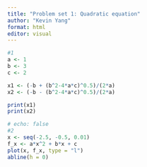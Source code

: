```yaml
---
title: "Problem set 1: Quadratic equation"
author: "Kevin Yang"
format: html
editor: visual
---
```


```r
#1
a <- 1
b <- 3
c <- 2

x1 <- (-b + (b^2-4*a*c)^0.5)/(2*a)
x2 <- (-b - (b^2-4*a*c)^0.5)/(2*a)

print(x1) 
print(x2)
```

```r
# echo: false
#2
x <- seq(-2.5, -0.5, 0.01)
f_x <- a*x^2 + b*x + c 
plot(x, f_x, type = "l")
abline(h = 0)
```
